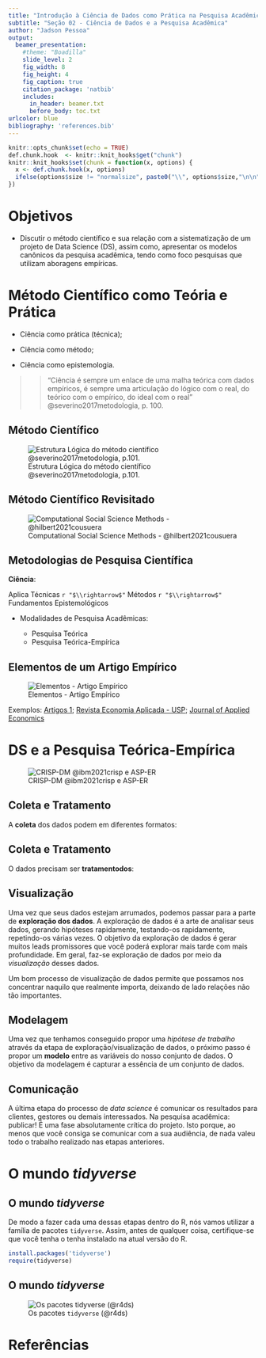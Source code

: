 ```yaml
---
title: "Introdução à Ciência de Dados como Prática na Pesquisa Acadêmica"
subtitle: "Seção 02 - Ciência de Dados e a Pesquisa Acadêmica"
author: "Jadson Pessoa"
output: 
  beamer_presentation:
    #theme: "Boadilla"
    slide_level: 2
    fig_width: 8
    fig_height: 4
    fig_caption: true
    citation_package: 'natbib'
    includes:
      in_header: beamer.txt
      before_body: toc.txt
urlcolor: blue 
bibliography: 'references.bib'
---
```


```r
knitr::opts_chunk$set(echo = TRUE)
def.chunk.hook  <- knitr::knit_hooks$get("chunk")
knitr::knit_hooks$set(chunk = function(x, options) {
  x <- def.chunk.hook(x, options)
  ifelse(options$size != "normalsize", paste0("\\", options$size,"\n\n", x, "\n\n \\normalsize"), x)
})

```



# Objetivos

- Discutir o método científico e sua relação com a sistematização de um projeto de Data Science (DS), assim como, apresentar os modelos canônicos da pesquisa acadêmica, tendo como foco pesquisas que utilizam aboragens empíricas.

# Método Científico como Teória e Prática

- Ciência como prática (técnica);
\bigskip

- Ciência como método;
\bigskip

- Ciência como epistemologia.
    
\bigskip

>> "Ciência é sempre um enlace de uma malha teórica com dados empíricos, é sempre uma articulação do lógico com o real, do teórico com o empírico, do ideal com o real" @severino2017metodologia, p. 100.

## Método Científico

![Estrutura Lógica do método científico @severino2017metodologia, p.101.](imagens/metodo-cientifico.png)

## Método Científico Revisitado

![Computational Social Science Methods -  @hilbert2021cousuera ](imagens/metodo-Cientifico-revisitado.png)


## Metodologias de Pesquisa Científica

**Ciência**: 

Aplica Técnicas `r "$\\rightarrow$"` Métodos `r "$\\rightarrow$"` Fundamentos Epistemológicos
\bigskip


- Modalidades de Pesquisa Acadêmicas:
  
  \bigskip
  - Pesquisa Teórica
  
  \bigskip
  - Pesquisa Teórica-Empírica



## Elementos de um Artigo Empírico

![Elementos - Artigo Empírico](imagens/elementos-artigo-empirico.png)


Exemplos: [Artigos 1](ArtigosExemplos/artigo1.pdf); [Revista Economia Aplicada - USP](https://www.revistas.usp.br/ecoa); [Journal of Applied Economics](https://www.tandfonline.com/toc/recs20/current)


# DS e a Pesquisa Teórica-Empírica

![CRISP-DM @ibm2021crisp e ASP-ER](imagens/crsip-asp.png)


## Coleta e Tratamento

A **coleta** dos dados podem em diferentes formatos:

\bigskip

```{=tex}
\begin{itemize}

  \item Excel;
  
  \item XML;
  
  \item JSON;
  
  \item txt;
  
  \item HTML;
  
  \item MySQL;
  
  \item Formatos proprietários (Stata, Minitab, SPSS, SAS, etc).

\end{itemize}
```

## Coleta e Tratamento

O dados precisam ser **tratamentodos**:

\bigskip

```{=tex}
\begin{itemize}

  \item Limpeza de dados; \smallskip
  
  \item Tratamento de \emph{missing values} ou NA;\smallskip
  
  \item Construção de números índices; \smallskip
  
  \item Deflacionar valores correntes; \smallskip
  
  \item Obtenção de taxas de crescimento; \smallskip
  
  \item Tratando tendências; \smallskip
  
  \item Dessazonalização; \smallskip
  
  \item Subconjuntos (\emph{subsetting}); \smallskip
  
  \item Classificação; \smallskip
  
  \item Utilização de \emph{lags}. 
  
\end{itemize}
```


## Visualização

Uma vez que seus dados estejam arrumados, podemos passar para a parte de **exploração dos dados**. A exploração de dados é a arte de analisar seus dados, gerando hipóteses rapidamente, testando-os rapidamente, repetindo-os várias vezes. O objetivo da exploração de dados é gerar muitos leads promissores que você poderá explorar mais tarde com mais profundidade. Em geral, faz-se exploração de dados por meio da *visualização* desses dados.

\bigskip

Um bom processo de visualização de dados permite que possamos nos concentrar naquilo que realmente importa, deixando de lado relações não tão importantes.


## Modelagem

Uma vez que tenhamos conseguido propor uma *hipótese de trabalho* através da etapa de exploração/visualização de dados, o próximo passo é propor um **modelo** entre as variáveis do nosso conjunto de dados. O objetivo da modelagem é capturar a essência de um conjunto de dados.

## Comunicação

A última etapa do processo de *data science* é comunicar os resultados para clientes, gestores ou demais interessados. Na pesquisa acadêmica: publicar! É uma fase absolutamente crítica do projeto. Isto porque, ao menos que você consiga se comunicar com a sua audiência, de nada valeu todo o trabalho realizado nas etapas anteriores.

# O mundo *tidyverse*

## O mundo *tidyverse*

De modo a fazer cada uma dessas etapas dentro do R, nós vamos utilizar a família de pacotes `tidyverse`. Assim, antes de qualquer coisa, certifique-se que você tenha o tenha instalado na atual versão do R.

```r

install.packages('tidyverse')
require(tidyverse)

```

## O mundo *tidyverse*

![Os pacotes `tidyverse` (@r4ds)](imagens/tidyverse.png)

# Referências
